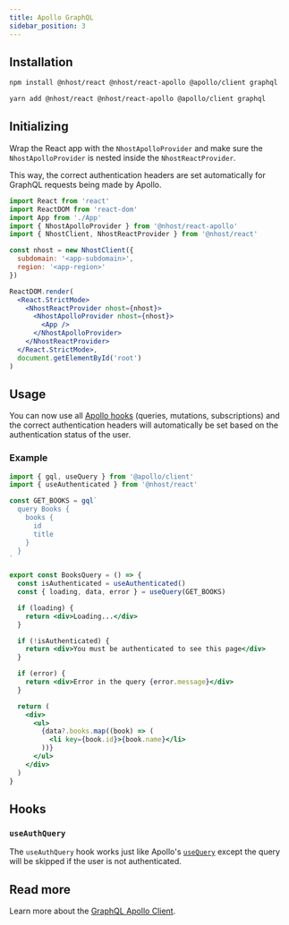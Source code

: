 ```yaml
---
title: Apollo GraphQL
sidebar_position: 3
---
```



## Installation

<Tabs groupId="package-manager">
  <TabItem value="npm" label="npm" default>

```bash
npm install @nhost/react @nhost/react-apollo @apollo/client graphql
```

  </TabItem>
  <TabItem value="yarn" label="Yarn">

```bash
yarn add @nhost/react @nhost/react-apollo @apollo/client graphql
```

  </TabItem>
</Tabs>

## Initializing

Wrap the React app with the `NhostApolloProvider` and make sure the `NhostApolloProvider` is nested inside the `NhostReactProvider`.

This way, the correct authentication headers are set automatically for GraphQL requests being made by Apollo.

```jsx
import React from 'react'
import ReactDOM from 'react-dom'
import App from './App'
import { NhostApolloProvider } from '@nhost/react-apollo'
import { NhostClient, NhostReactProvider } from '@nhost/react'

const nhost = new NhostClient({
  subdomain: '<app-subdomain>',
  region: '<app-region>'
})

ReactDOM.render(
  <React.StrictMode>
    <NhostReactProvider nhost={nhost}>
      <NhostApolloProvider nhost={nhost}>
        <App />
      </NhostApolloProvider>
    </NhostReactProvider>
  </React.StrictMode>,
  document.getElementById('root')
)
```

## Usage

You can now use all [Apollo hooks](https://www.apollographql.com/docs/react/api/react/hooks/) (queries, mutations, subscriptions) and the correct authentication headers will automatically be set based on the authentication status of the user.

### Example

```jsx
import { gql, useQuery } from '@apollo/client'
import { useAuthenticated } from '@nhost/react'

const GET_BOOKS = gql`
  query Books {
    books {
      id
      title
    }
  }
`

export const BooksQuery = () => {
  const isAuthenticated = useAuthenticated()
  const { loading, data, error } = useQuery(GET_BOOKS)

  if (loading) {
    return <div>Loading...</div>
  }

  if (!isAuthenticated) {
    return <div>You must be authenticated to see this page</div>
  }

  if (error) {
    return <div>Error in the query {error.message}</div>
  }

  return (
    <div>
      <ul>
        {data?.books.map((book) => (
          <li key={book.id}>{book.name}</li>
        ))}
      </ul>
    </div>
  )
}
```

## Hooks

### `useAuthQuery`

The `useAuthQuery` hook works just like Apollo's [`useQuery`](https://www.apollographql.com/docs/react/api/react/hooks/#usequery) except the query will be skipped if the user is not authenticated.

## Read more

Learn more about the [GraphQL Apollo Client](https://www.apollographql.com/docs/react/).
